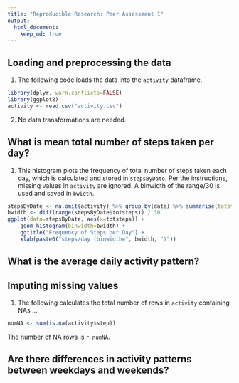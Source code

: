 ```yaml
---
title: "Reproducible Research: Peer Assessment 1"
output: 
  html_document:
    keep_md: true
---
```



## Loading and preprocessing the data
1. The following code loads the data into the `activity` dataframe.
```r
library(dplyr, warn.conflicts=FALSE)
library(ggplot2)
activity <- read.csv("activity.csv")
```
2. No data transformations are needed.

## What is mean total number of steps taken per day?
1. This histogram plots the frequency of total number of steps taken each day, which is calculated and stored in `stepsByDate`.  Per the instructions, missing values in `activity` are ignored.  A binwidth of the range/30 is used and saved in `bwidth`.
```r
stepsByDate <- na.omit(activity) %>% group_by(date) %>% summarise(totsteps=sum(steps))
bwidth <- diff(range(stepsByDate$totsteps)) / 30
ggplot(data=stepsByDate, aes(x=totsteps)) +
    geom_histogram(binwidth=bwidth) +
    ggtitle("Frequency of Steps per Day") +
    xlab(paste0("steps/day (binwidth=", bwidth, ")"))
```

## What is the average daily activity pattern?



## Imputing missing values
1. The following calculates the total number of rows in `activity` containing NAs ...
```r
numNA <- sum(is.na(activity$step))
```
The number of NA rows is `r numNA`.

## Are there differences in activity patterns between weekdays and weekends?

